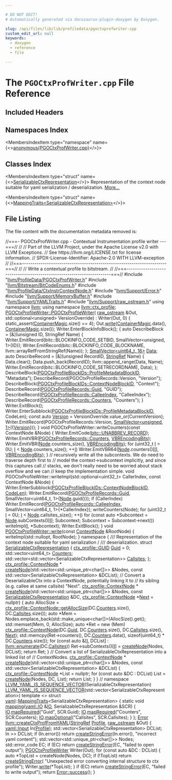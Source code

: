 ```yaml
---

# DO NOT EDIT!
# Automatically generated via docusaurus-plugin-doxygen by Doxygen.

slug: /api/files/lib/lib/profiledata/pgoctxprofwriter-cpp
custom_edit_url: null
keywords:
  - doxygen
  - reference
  - file

---
```





# The `PGOCtxProfWriter.cpp` File Reference

<DoxygenPage pluginConfig={pluginConfig}>



## Included Headers

<IncludesList>
<IncludesListItem
  filePath="llvm/ProfileData/PGOCtxProfWriter.h"
  permalink="/docs/api/files/include/include/llvm/include/llvm/profiledata/pgoctxprofwriter-h"
  isLocal="true" />
<IncludesListItem
  filePath="llvm/Bitstream/BitCodeEnums.h"
  permalink="/docs/api/files/include/include/llvm/include/llvm/bitstream/bitcodeenums-h"
  isLocal="true" />
<IncludesListItem
  filePath="llvm/ProfileData/CtxInstrContextNode.h"
  permalink="/docs/api/files/include/include/llvm/include/llvm/profiledata/ctxinstrcontextnode-h"
  isLocal="true" />
<IncludesListItem
  filePath="llvm/Support/Error.h"
  permalink="/docs/api/files/include/include/llvm/include/llvm/support/error-h"
  isLocal="true" />
<IncludesListItem
  filePath="llvm/Support/MemoryBuffer.h"
  permalink="/docs/api/files/include/include/llvm/include/llvm/support/memorybuffer-h"
  isLocal="true" />
<IncludesListItem
  filePath="llvm/Support/YAMLTraits.h"
  permalink="/docs/api/files/include/include/llvm/include/llvm/support/yamltraits-h"
  isLocal="true" />
<IncludesListItem
  filePath="llvm/Support/raw_ostream.h"
  permalink="/docs/api/files/include/include/llvm/include/llvm/support/raw-ostream-h"
  isLocal="true" />
</IncludesList>

## Namespaces Index

<MembersIndex>

<MembersIndexItem
  type="namespace"
  name={<><a href="/docs/api/namespaces/anonymous-pgoctxprofwriter-cpp-">anonymous&#123;PGOCtxProfWriter.cpp&#125;</a></>}>
</MembersIndexItem>

</MembersIndex>

## Classes Index

<MembersIndex>

<MembersIndexItem
  type="struct"
  name={<><a href="/docs/api/structs/anonymous-namespace-pgoctxprofwriter-cpp-/serializablectxrepresentation">SerializableCtxRepresentation</a></>}>
Representation of the context node suitable for yaml serialization / deserialization. <a href="/docs/api/structs/anonymous-namespace-pgoctxprofwriter-cpp-/serializablectxrepresentation/#details">More...</a>
</MembersIndexItem>

<MembersIndexItem
  type="struct"
  name={<><a href="/docs/api/structs/yaml/mappingtraits-c80c041ffea20cc7706c9989a8e15935">MappingTraits&lt;SerializableCtxRepresentation&gt;</a></>}>
</MembersIndexItem>

</MembersIndex>


## File Listing

The file content with the documentation metadata removed is:

<ProgramListing>

<Link id="l00001" /><CodeLine lineNumber="1"><Highlight kind="comment">//===- PGOCtxProfWriter.cpp - Contextual Instrumentation profile writer ---===//</Highlight><Highlight kind="normal"></Highlight></CodeLine>
<Link id="l00002" /><CodeLine lineNumber="2"><Highlight kind="normal"></Highlight><Highlight kind="comment">//</Highlight><Highlight kind="normal"></Highlight></CodeLine>
<Link id="l00003" /><CodeLine lineNumber="3"><Highlight kind="normal"></Highlight><Highlight kind="comment">// Part of the LLVM Project, under the Apache License v2.0 with LLVM Exceptions.</Highlight><Highlight kind="normal"></Highlight></CodeLine>
<Link id="l00004" /><CodeLine lineNumber="4"><Highlight kind="normal"></Highlight><Highlight kind="comment">// See https://llvm.org/LICENSE.txt for license information.</Highlight><Highlight kind="normal"></Highlight></CodeLine>
<Link id="l00005" /><CodeLine lineNumber="5"><Highlight kind="normal"></Highlight><Highlight kind="comment">// SPDX-License-Identifier: Apache-2.0 WITH LLVM-exception</Highlight><Highlight kind="normal"></Highlight></CodeLine>
<Link id="l00006" /><CodeLine lineNumber="6"><Highlight kind="normal"></Highlight><Highlight kind="comment">//</Highlight><Highlight kind="normal"></Highlight></CodeLine>
<Link id="l00007" /><CodeLine lineNumber="7"><Highlight kind="normal"></Highlight><Highlight kind="comment">//===----------------------------------------------------------------------===//</Highlight><Highlight kind="normal"></Highlight></CodeLine>
<Link id="l00008" /><CodeLine lineNumber="8"><Highlight kind="normal"></Highlight><Highlight kind="comment">//</Highlight><Highlight kind="normal"></Highlight></CodeLine>
<Link id="l00009" /><CodeLine lineNumber="9"><Highlight kind="normal"></Highlight><Highlight kind="comment">// Write a contextual profile to bitstream.</Highlight><Highlight kind="normal"></Highlight></CodeLine>
<Link id="l00010" /><CodeLine lineNumber="10"><Highlight kind="normal"></Highlight><Highlight kind="comment">//</Highlight><Highlight kind="normal"></Highlight></CodeLine>
<Link id="l00011" /><CodeLine lineNumber="11"><Highlight kind="normal"></Highlight><Highlight kind="comment">//===----------------------------------------------------------------------===//</Highlight><Highlight kind="normal"></Highlight></CodeLine>
<Link id="l00012" /><CodeLine lineNumber="12"><Highlight kind="normal"></Highlight></CodeLine>
<Link id="l00013" /><CodeLine lineNumber="13"><Highlight kind="normal"></Highlight><Highlight kind="preprocessor">#include &quot;<a href="/docs/api/files/include/include/llvm/include/llvm/profiledata/pgoctxprofwriter-h">llvm/ProfileData/PGOCtxProfWriter.h</a>&quot;</Highlight><Highlight kind="normal"></Highlight></CodeLine>
<Link id="l00014" /><CodeLine lineNumber="14"><Highlight kind="normal"></Highlight><Highlight kind="preprocessor">#include &quot;<a href="/docs/api/files/include/include/llvm/include/llvm/bitstream/bitcodeenums-h">llvm/Bitstream/BitCodeEnums.h</a>&quot;</Highlight><Highlight kind="normal"></Highlight></CodeLine>
<Link id="l00015" /><CodeLine lineNumber="15"><Highlight kind="normal"></Highlight><Highlight kind="preprocessor">#include &quot;<a href="/docs/api/files/include/include/llvm/include/llvm/profiledata/ctxinstrcontextnode-h">llvm/ProfileData/CtxInstrContextNode.h</a>&quot;</Highlight><Highlight kind="normal"></Highlight></CodeLine>
<Link id="l00016" /><CodeLine lineNumber="16"><Highlight kind="normal"></Highlight><Highlight kind="preprocessor">#include &quot;<a href="/docs/api/files/include/include/llvm/include/llvm/support/error-h">llvm/Support/Error.h</a>&quot;</Highlight><Highlight kind="normal"></Highlight></CodeLine>
<Link id="l00017" /><CodeLine lineNumber="17"><Highlight kind="normal"></Highlight><Highlight kind="preprocessor">#include &quot;<a href="/docs/api/files/include/include/llvm/include/llvm/support/memorybuffer-h">llvm/Support/MemoryBuffer.h</a>&quot;</Highlight><Highlight kind="normal"></Highlight></CodeLine>
<Link id="l00018" /><CodeLine lineNumber="18"><Highlight kind="normal"></Highlight><Highlight kind="preprocessor">#include &quot;<a href="/docs/api/files/include/include/llvm/include/llvm/support/yamltraits-h">llvm/Support/YAMLTraits.h</a>&quot;</Highlight><Highlight kind="normal"></Highlight></CodeLine>
<Link id="l00019" /><CodeLine lineNumber="19"><Highlight kind="normal"></Highlight><Highlight kind="preprocessor">#include &quot;<a href="/docs/api/files/include/include/llvm/include/llvm/support/raw-ostream-h">llvm/Support/raw&#95;ostream.h</a>&quot;</Highlight><Highlight kind="normal"></Highlight></CodeLine>
<Link id="l00020" /><CodeLine lineNumber="20"><Highlight kind="normal"></Highlight></CodeLine>
<Link id="l00021" /><CodeLine lineNumber="21"><Highlight kind="normal"></Highlight><Highlight kind="keyword">using namespace </Highlight><Highlight kind="normal"><a href="/docs/api/namespaces/llvm">llvm</a>;</Highlight></CodeLine>
<Link id="l00022" /><CodeLine lineNumber="22"><Highlight kind="normal"></Highlight><Highlight kind="keyword">using namespace </Highlight><Highlight kind="normal"><a href="/docs/api/namespaces/llvm/ctx-profile">llvm::ctx&#95;profile</a>;</Highlight></CodeLine>
<Link id="l00023" /><CodeLine lineNumber="23"><Highlight kind="normal"></Highlight></CodeLine>
<Link id="l00024" /><CodeLine lineNumber="24" lineLink="/docs/api/classes/llvm/pgoctxprofilewriter/#a9e14ee9078852ac00c52462c0110b2f6"><Highlight kind="normal"><a href="/docs/api/classes/llvm/pgoctxprofilewriter/#a9e14ee9078852ac00c52462c0110b2f6">PGOCtxProfileWriter::PGOCtxProfileWriter</a>(</Highlight></CodeLine>
<Link id="l00025" /><CodeLine lineNumber="25"><Highlight kind="normal">    <a href="/docs/api/classes/llvm/raw-ostream">raw&#95;ostream</a> &amp;Out, std::optional&lt;unsigned&gt; VersionOverride)</Highlight></CodeLine>
<Link id="l00026" /><CodeLine lineNumber="26"><Highlight kind="normal">    : Writer(Out, 0) &#123;</Highlight></CodeLine>
<Link id="l00027" /><CodeLine lineNumber="27"><Highlight kind="normal">  </Highlight><Highlight kind="keyword">static&#95;assert</Highlight><Highlight kind="normal">(<a href="/docs/api/classes/llvm/pgoctxprofilewriter/#a655e5b7398d33b96fb414894717f2d96">ContainerMagic</a>.size() == 4);</Highlight></CodeLine>
<Link id="l00028" /><CodeLine lineNumber="28"><Highlight kind="normal">  Out.<a href="/docs/api/classes/llvm/raw-ostream/#a6e0cbc5c8568d8446c284c8538b2c9f1">write</a>(<a href="/docs/api/classes/llvm/pgoctxprofilewriter/#a655e5b7398d33b96fb414894717f2d96">ContainerMagic</a>.data(), <a href="/docs/api/classes/llvm/pgoctxprofilewriter/#a655e5b7398d33b96fb414894717f2d96">ContainerMagic</a>.size());</Highlight></CodeLine>
<Link id="l00029" /><CodeLine lineNumber="29"><Highlight kind="normal">  Writer.EnterBlockInfoBlock();</Highlight></CodeLine>
<Link id="l00030" /><CodeLine lineNumber="30"><Highlight kind="normal">  &#123;</Highlight></CodeLine>
<Link id="l00031" /><CodeLine lineNumber="31"><Highlight kind="normal">    auto DescribeBlock = &#91;&amp;&#93;(unsigned ID, StringRef Name) &#123;</Highlight></CodeLine>
<Link id="l00032" /><CodeLine lineNumber="32"><Highlight kind="normal">      Writer.EmitRecord(bitc::BLOCKINFO&#95;CODE&#95;SETBID,</Highlight></CodeLine>
<Link id="l00033" /><CodeLine lineNumber="33"><Highlight kind="normal">                        SmallVector&lt;unsigned, 1&gt;&#123;ID&#125;);</Highlight></CodeLine>
<Link id="l00034" /><CodeLine lineNumber="34"><Highlight kind="normal">      Writer.EmitRecord(bitc::BLOCKINFO&#95;CODE&#95;BLOCKNAME,</Highlight></CodeLine>
<Link id="l00035" /><CodeLine lineNumber="35"><Highlight kind="normal">                        llvm::arrayRefFromStringRef(Name));</Highlight></CodeLine>
<Link id="l00036" /><CodeLine lineNumber="36"><Highlight kind="normal">    &#125;;</Highlight></CodeLine>
<Link id="l00037" /><CodeLine lineNumber="37"><Highlight kind="normal">    <a href="/docs/api/classes/llvm/smallvector">SmallVector&lt;uint64&#95;t, 16&gt;</a> <a href="/docs/api/namespaces/llvm/#aa20539e89704d20b98b97e9c3feac934">Data</a>;</Highlight></CodeLine>
<Link id="l00038" /><CodeLine lineNumber="38"><Highlight kind="normal">    </Highlight><Highlight kind="keyword">auto</Highlight><Highlight kind="normal"> DescribeRecord = &#91;&amp;&#93;(</Highlight><Highlight kind="keywordtype">unsigned</Highlight><Highlight kind="normal"> RecordID, <a href="/docs/api/classes/llvm/stringref">StringRef</a> Name) &#123;</Highlight></CodeLine>
<Link id="l00039" /><CodeLine lineNumber="39"><Highlight kind="normal">      Data.clear();</Highlight></CodeLine>
<Link id="l00040" /><CodeLine lineNumber="40"><Highlight kind="normal">      Data.push&#95;back(RecordID);</Highlight></CodeLine>
<Link id="l00041" /><CodeLine lineNumber="41"><Highlight kind="normal">      llvm::append&#95;range(Data, Name);</Highlight></CodeLine>
<Link id="l00042" /><CodeLine lineNumber="42"><Highlight kind="normal">      Writer.EmitRecord(bitc::BLOCKINFO&#95;CODE&#95;SETRECORDNAME, Data);</Highlight></CodeLine>
<Link id="l00043" /><CodeLine lineNumber="43"><Highlight kind="normal">    &#125;;</Highlight></CodeLine>
<Link id="l00044" /><CodeLine lineNumber="44"><Highlight kind="normal">    DescribeBlock(<a href="/docs/api/namespaces/llvm/#af0a9d56757e26d5a3bd902f8ec1a1964ad620c73a18ab95fc44362e02508ee2be">PGOCtxProfileBlockIDs::ProfileMetadataBlockID</a>, </Highlight><Highlight kind="stringliteral">&quot;Metadata&quot;</Highlight><Highlight kind="normal">);</Highlight></CodeLine>
<Link id="l00045" /><CodeLine lineNumber="45"><Highlight kind="normal">    DescribeRecord(PGOCtxProfileRecords::Version, </Highlight><Highlight kind="stringliteral">&quot;Version&quot;</Highlight><Highlight kind="normal">);</Highlight></CodeLine>
<Link id="l00046" /><CodeLine lineNumber="46"><Highlight kind="normal">    DescribeBlock(<a href="/docs/api/namespaces/llvm/#af0a9d56757e26d5a3bd902f8ec1a1964a18ef24afd46cef21c4406c391b05f932">PGOCtxProfileBlockIDs::ContextNodeBlockID</a>, </Highlight><Highlight kind="stringliteral">&quot;Context&quot;</Highlight><Highlight kind="normal">);</Highlight></CodeLine>
<Link id="l00047" /><CodeLine lineNumber="47"><Highlight kind="normal">    DescribeRecord(<a href="/docs/api/namespaces/llvm/#af59335be18fa802d111a646be658b7d0acb957607a78494ea70db887d1463437c">PGOCtxProfileRecords::Guid</a>, </Highlight><Highlight kind="stringliteral">&quot;GUID&quot;</Highlight><Highlight kind="normal">);</Highlight></CodeLine>
<Link id="l00048" /><CodeLine lineNumber="48"><Highlight kind="normal">    DescribeRecord(<a href="/docs/api/namespaces/llvm/#af59335be18fa802d111a646be658b7d0a600cb28fa209fd6a46efb849315390f5">PGOCtxProfileRecords::CalleeIndex</a>, </Highlight><Highlight kind="stringliteral">&quot;CalleeIndex&quot;</Highlight><Highlight kind="normal">);</Highlight></CodeLine>
<Link id="l00049" /><CodeLine lineNumber="49"><Highlight kind="normal">    DescribeRecord(<a href="/docs/api/namespaces/llvm/#af59335be18fa802d111a646be658b7d0a1825325dad32bd15f145220a44e0c010">PGOCtxProfileRecords::Counters</a>, </Highlight><Highlight kind="stringliteral">&quot;Counters&quot;</Highlight><Highlight kind="normal">);</Highlight></CodeLine>
<Link id="l00050" /><CodeLine lineNumber="50"><Highlight kind="normal">  &#125;</Highlight></CodeLine>
<Link id="l00051" /><CodeLine lineNumber="51"><Highlight kind="normal">  Writer.ExitBlock();</Highlight></CodeLine>
<Link id="l00052" /><CodeLine lineNumber="52"><Highlight kind="normal">  Writer.EnterSubblock(<a href="/docs/api/namespaces/llvm/#af0a9d56757e26d5a3bd902f8ec1a1964ad620c73a18ab95fc44362e02508ee2be">PGOCtxProfileBlockIDs::ProfileMetadataBlockID</a>, CodeLen);</Highlight></CodeLine>
<Link id="l00053" /><CodeLine lineNumber="53"><Highlight kind="normal">  </Highlight><Highlight kind="keyword">const</Highlight><Highlight kind="normal"> </Highlight><Highlight kind="keyword">auto</Highlight><Highlight kind="normal"> <a href="/docs/api/namespaces/llvm/#a689a023f54d38d41f6d952cac41ee538">Version</a> = VersionOverride.value&#95;or(CurrentVersion);</Highlight></CodeLine>
<Link id="l00054" /><CodeLine lineNumber="54"><Highlight kind="normal">  Writer.EmitRecord(PGOCtxProfileRecords::Version,</Highlight></CodeLine>
<Link id="l00055" /><CodeLine lineNumber="55"><Highlight kind="normal">                    <a href="/docs/api/classes/llvm/smallvector">SmallVector&lt;unsigned, 1&gt;</a>(&#123;<a href="/docs/api/namespaces/llvm/#a689a023f54d38d41f6d952cac41ee538">Version</a>&#125;));</Highlight></CodeLine>
<Link id="l00056" /><CodeLine lineNumber="56"><Highlight kind="normal">&#125;</Highlight></CodeLine>
<Link id="l00057" /><CodeLine lineNumber="57"><Highlight kind="normal"></Highlight></CodeLine>
<Link id="l00058" /><CodeLine lineNumber="58"><Highlight kind="normal"></Highlight><Highlight kind="keywordtype">void</Highlight><Highlight kind="normal"> PGOCtxProfileWriter::writeCounters(</Highlight><Highlight kind="keyword">const</Highlight><Highlight kind="normal"> ContextNode &amp;Node) &#123;</Highlight></CodeLine>
<Link id="l00059" /><CodeLine lineNumber="59"><Highlight kind="normal">  Writer.EmitCode(<a href="/docs/api/namespaces/llvm/bitc/#ab7a76f80792b96a4291e2d1dd1403887a5436567dadf1048914764efde6bcc891">bitc::UNABBREV&#95;RECORD</a>);</Highlight></CodeLine>
<Link id="l00060" /><CodeLine lineNumber="60"><Highlight kind="normal">  Writer.EmitVBR(<a href="/docs/api/namespaces/llvm/#af59335be18fa802d111a646be658b7d0a1825325dad32bd15f145220a44e0c010">PGOCtxProfileRecords::Counters</a>, <a href="/docs/api/classes/llvm/pgoctxprofilewriter/#a4dcbfac5963074dc8c24addba3776acb">VBREncodingBits</a>);</Highlight></CodeLine>
<Link id="l00061" /><CodeLine lineNumber="61"><Highlight kind="normal">  Writer.EmitVBR(<a href="/docs/api/namespaces/llvm/rdf/#ac54dd04d6e441d1b72195477e5bc1909">Node</a>.counters&#95;size(), <a href="/docs/api/classes/llvm/pgoctxprofilewriter/#a4dcbfac5963074dc8c24addba3776acb">VBREncodingBits</a>);</Highlight></CodeLine>
<Link id="l00062" /><CodeLine lineNumber="62"><Highlight kind="normal">  </Highlight><Highlight kind="keywordflow">for</Highlight><Highlight kind="normal"> (uint32&#95;t <a href="/docs/api/files/lib/lib/support/md5-cpp/#ac0eafdc9ee161b71e7af98af736952fd">I</a> = 0U; <a href="/docs/api/files/lib/lib/support/md5-cpp/#ac0eafdc9ee161b71e7af98af736952fd">I</a> &lt; <a href="/docs/api/namespaces/llvm/rdf/#ac54dd04d6e441d1b72195477e5bc1909">Node</a>.counters&#95;size(); ++<a href="/docs/api/files/lib/lib/support/md5-cpp/#ac0eafdc9ee161b71e7af98af736952fd">I</a>)</Highlight></CodeLine>
<Link id="l00063" /><CodeLine lineNumber="63"><Highlight kind="normal">    Writer.EmitVBR64(<a href="/docs/api/namespaces/llvm/rdf/#ac54dd04d6e441d1b72195477e5bc1909">Node</a>.counters()&#91;<a href="/docs/api/files/lib/lib/support/md5-cpp/#ac0eafdc9ee161b71e7af98af736952fd">I</a>&#93;, <a href="/docs/api/classes/llvm/pgoctxprofilewriter/#a4dcbfac5963074dc8c24addba3776acb">VBREncodingBits</a>);</Highlight></CodeLine>
<Link id="l00064" /><CodeLine lineNumber="64"><Highlight kind="normal">&#125;</Highlight></CodeLine>
<Link id="l00065" /><CodeLine lineNumber="65"><Highlight kind="normal"></Highlight></CodeLine>
<Link id="l00066" /><CodeLine lineNumber="66"><Highlight kind="normal"></Highlight><Highlight kind="comment">// recursively write all the subcontexts. We do need to traverse depth first to</Highlight><Highlight kind="normal"></Highlight></CodeLine>
<Link id="l00067" /><CodeLine lineNumber="67"><Highlight kind="normal"></Highlight><Highlight kind="comment">// model the context-&gt;subcontext implicitly, and since this captures call</Highlight><Highlight kind="normal"></Highlight></CodeLine>
<Link id="l00068" /><CodeLine lineNumber="68"><Highlight kind="normal"></Highlight><Highlight kind="comment">// stacks, we don&#39;t really need to be worried about stack overflow and we can</Highlight><Highlight kind="normal"></Highlight></CodeLine>
<Link id="l00069" /><CodeLine lineNumber="69"><Highlight kind="normal"></Highlight><Highlight kind="comment">// keep the implementation simple.</Highlight><Highlight kind="normal"></Highlight></CodeLine>
<Link id="l00070" /><CodeLine lineNumber="70"><Highlight kind="normal"></Highlight><Highlight kind="keywordtype">void</Highlight><Highlight kind="normal"> PGOCtxProfileWriter::writeImpl(std::optional&lt;uint32&#95;t&gt; CallerIndex,</Highlight></CodeLine>
<Link id="l00071" /><CodeLine lineNumber="71"><Highlight kind="normal">                                    </Highlight><Highlight kind="keyword">const</Highlight><Highlight kind="normal"> ContextNode &amp;Node) &#123;</Highlight></CodeLine>
<Link id="l00072" /><CodeLine lineNumber="72"><Highlight kind="normal">  Writer.EnterSubblock(<a href="/docs/api/namespaces/llvm/#af0a9d56757e26d5a3bd902f8ec1a1964a18ef24afd46cef21c4406c391b05f932">PGOCtxProfileBlockIDs::ContextNodeBlockID</a>, <a href="/docs/api/classes/llvm/pgoctxprofilewriter/#aa517b7b0fff8dec01ea1d4f2a120835a">CodeLen</a>);</Highlight></CodeLine>
<Link id="l00073" /><CodeLine lineNumber="73"><Highlight kind="normal">  Writer.EmitRecord(<a href="/docs/api/namespaces/llvm/#af59335be18fa802d111a646be658b7d0acb957607a78494ea70db887d1463437c">PGOCtxProfileRecords::Guid</a>,</Highlight></CodeLine>
<Link id="l00074" /><CodeLine lineNumber="74"><Highlight kind="normal">                    SmallVector&lt;uint64&#95;t, 1&gt;&#123;<a href="/docs/api/namespaces/llvm/rdf/#ac54dd04d6e441d1b72195477e5bc1909">Node</a>.guid()&#125;);</Highlight></CodeLine>
<Link id="l00075" /><CodeLine lineNumber="75"><Highlight kind="normal">  </Highlight><Highlight kind="keywordflow">if</Highlight><Highlight kind="normal"> (CallerIndex)</Highlight></CodeLine>
<Link id="l00076" /><CodeLine lineNumber="76"><Highlight kind="normal">    Writer.EmitRecord(<a href="/docs/api/namespaces/llvm/#af59335be18fa802d111a646be658b7d0a600cb28fa209fd6a46efb849315390f5">PGOCtxProfileRecords::CalleeIndex</a>,</Highlight></CodeLine>
<Link id="l00077" /><CodeLine lineNumber="77"><Highlight kind="normal">                      SmallVector&lt;uint64&#95;t, 1&gt;&#123;&#42;CallerIndex&#125;);</Highlight></CodeLine>
<Link id="l00078" /><CodeLine lineNumber="78"><Highlight kind="normal">  writeCounters(Node);</Highlight></CodeLine>
<Link id="l00079" /><CodeLine lineNumber="79"><Highlight kind="normal">  </Highlight><Highlight kind="keywordflow">for</Highlight><Highlight kind="normal"> (uint32&#95;t <a href="/docs/api/files/lib/lib/support/md5-cpp/#ac0eafdc9ee161b71e7af98af736952fd">I</a> = 0U; <a href="/docs/api/files/lib/lib/support/md5-cpp/#ac0eafdc9ee161b71e7af98af736952fd">I</a> &lt; <a href="/docs/api/namespaces/llvm/rdf/#ac54dd04d6e441d1b72195477e5bc1909">Node</a>.callsites&#95;size(); ++<a href="/docs/api/files/lib/lib/support/md5-cpp/#ac0eafdc9ee161b71e7af98af736952fd">I</a>)</Highlight></CodeLine>
<Link id="l00080" /><CodeLine lineNumber="80"><Highlight kind="normal">    </Highlight><Highlight kind="keywordflow">for</Highlight><Highlight kind="normal"> (</Highlight><Highlight kind="keyword">const</Highlight><Highlight kind="normal"> </Highlight><Highlight kind="keyword">auto</Highlight><Highlight kind="normal"> &#42;Subcontext = <a href="/docs/api/namespaces/llvm/rdf/#ac54dd04d6e441d1b72195477e5bc1909">Node</a>.subContexts()&#91;<a href="/docs/api/files/lib/lib/support/md5-cpp/#ac0eafdc9ee161b71e7af98af736952fd">I</a>&#93;; Subcontext;</Highlight></CodeLine>
<Link id="l00081" /><CodeLine lineNumber="81"><Highlight kind="normal">         Subcontext = Subcontext-&gt;next())</Highlight></CodeLine>
<Link id="l00082" /><CodeLine lineNumber="82"><Highlight kind="normal">      writeImpl(<a href="/docs/api/files/lib/lib/support/md5-cpp/#ac0eafdc9ee161b71e7af98af736952fd">I</a>, &#42;Subcontext);</Highlight></CodeLine>
<Link id="l00083" /><CodeLine lineNumber="83"><Highlight kind="normal">  Writer.ExitBlock();</Highlight></CodeLine>
<Link id="l00084" /><CodeLine lineNumber="84"><Highlight kind="normal">&#125;</Highlight></CodeLine>
<Link id="l00085" /><CodeLine lineNumber="85"><Highlight kind="normal"></Highlight></CodeLine>
<Link id="l00086" /><CodeLine lineNumber="86" lineLink="/docs/api/classes/llvm/pgoctxprofilewriter/#aa1815eac622ceabfe9d2e6bf0288b564"><Highlight kind="normal"></Highlight><Highlight kind="keywordtype">void</Highlight><Highlight kind="normal"> <a href="/docs/api/classes/llvm/pgoctxprofilewriter/#aa1815eac622ceabfe9d2e6bf0288b564">PGOCtxProfileWriter::write</a>(</Highlight><Highlight kind="keyword">const</Highlight><Highlight kind="normal"> <a href="/docs/api/classes/llvm/ctx-profile/contextnode">ContextNode</a> &amp;RootNode) &#123;</Highlight></CodeLine>
<Link id="l00087" /><CodeLine lineNumber="87"><Highlight kind="normal">  writeImpl(std::nullopt, RootNode);</Highlight></CodeLine>
<Link id="l00088" /><CodeLine lineNumber="88"><Highlight kind="normal">&#125;</Highlight></CodeLine>
<Link id="l00089" /><CodeLine lineNumber="89"><Highlight kind="normal"></Highlight></CodeLine>
<Link id="l00090" /><CodeLine lineNumber="90" lineLink="/docs/api/namespaces/anonymous-pgoctxprofwriter-cpp-"><Highlight kind="normal"></Highlight><Highlight kind="keyword">namespace </Highlight><Highlight kind="normal">&#123;</Highlight></CodeLine>
<Link id="l00091" /><CodeLine lineNumber="91"><Highlight kind="normal"></Highlight><Highlight kind="comment"></Highlight></CodeLine>
<Link id="l00092" /><CodeLine lineNumber="92"><Highlight kind="comment">/// Representation of the context node suitable for yaml serialization /</Highlight></CodeLine>
<Link id="l00093" /><CodeLine lineNumber="93"><Highlight kind="comment">/// deserialization.</Highlight><Highlight kind="normal"></Highlight></CodeLine>
<Link id="l00094" /><CodeLine lineNumber="94" lineLink="/docs/api/structs/anonymous-namespace-pgoctxprofwriter-cpp-/serializablectxrepresentation"><Highlight kind="normal"></Highlight><Highlight kind="keyword">struct </Highlight><Highlight kind="normal"><a href="/docs/api/structs/anonymous-namespace-pgoctxprofwriter-cpp-/serializablectxrepresentation">SerializableCtxRepresentation</a> &#123;</Highlight></CodeLine>
<Link id="l00095" /><CodeLine lineNumber="95" lineLink="/docs/api/structs/anonymous-namespace-pgoctxprofwriter-cpp-/serializablectxrepresentation/#aeedef1884268659bef88263119bfb8aa"><Highlight kind="normal">  <a href="/docs/api/namespaces/llvm/ctx-profile/#a6680521b81ea3a4c433750426966360b">ctx&#95;profile::GUID</a> <a href="/docs/api/structs/anonymous-namespace-pgoctxprofwriter-cpp-/serializablectxrepresentation/#aeedef1884268659bef88263119bfb8aa">Guid</a> = 0;</Highlight></CodeLine>
<Link id="l00096" /><CodeLine lineNumber="96" lineLink="/docs/api/structs/anonymous-namespace-pgoctxprofwriter-cpp-/serializablectxrepresentation/#a8ed3034ef7032a4fd5227bdfb64da374"><Highlight kind="normal">  std::vector&lt;uint64&#95;t&gt; <a href="/docs/api/structs/anonymous-namespace-pgoctxprofwriter-cpp-/serializablectxrepresentation/#a8ed3034ef7032a4fd5227bdfb64da374">Counters</a>;</Highlight></CodeLine>
<Link id="l00097" /><CodeLine lineNumber="97" lineLink="/docs/api/structs/anonymous-namespace-pgoctxprofwriter-cpp-/serializablectxrepresentation/#a12f1c5432bbe9f9708650020811ca898"><Highlight kind="normal">  std::vector&lt;std::vector&lt;SerializableCtxRepresentation&gt;&gt; <a href="/docs/api/structs/anonymous-namespace-pgoctxprofwriter-cpp-/serializablectxrepresentation/#a12f1c5432bbe9f9708650020811ca898">Callsites</a>;</Highlight></CodeLine>
<Link id="l00098" /><CodeLine lineNumber="98"><Highlight kind="normal">&#125;;</Highlight></CodeLine>
<Link id="l00099" /><CodeLine lineNumber="99"><Highlight kind="normal"></Highlight></CodeLine>
<Link id="l00100" /><CodeLine lineNumber="100"><Highlight kind="normal"><a href="/docs/api/classes/llvm/ctx-profile/contextnode">ctx&#95;profile::ContextNode</a> &#42;</Highlight></CodeLine>
<Link id="l00101" /><CodeLine lineNumber="101"><Highlight kind="normal"><a href="/docs/api/namespaces/anonymous-pgoctxprofwriter-cpp-/#a5667796c39cbc9f0e66a7bc79958a54d">createNode</a>(std::vector&lt;std::unique&#95;ptr&lt;</Highlight><Highlight kind="keywordtype">char</Highlight><Highlight kind="normal">&#91;&#93;&gt;&gt; &amp;Nodes,</Highlight></CodeLine>
<Link id="l00102" /><CodeLine lineNumber="102"><Highlight kind="normal">           </Highlight><Highlight kind="keyword">const</Highlight><Highlight kind="normal"> std::vector&lt;SerializableCtxRepresentation&gt; &amp;DCList);</Highlight></CodeLine>
<Link id="l00103" /><CodeLine lineNumber="103"><Highlight kind="normal"></Highlight></CodeLine>
<Link id="l00104" /><CodeLine lineNumber="104"><Highlight kind="normal"></Highlight><Highlight kind="comment">// Convert a DeserializableCtx into a ContextNode, potentially linking it to</Highlight><Highlight kind="normal"></Highlight></CodeLine>
<Link id="l00105" /><CodeLine lineNumber="105"><Highlight kind="normal"></Highlight><Highlight kind="comment">// its sibling (e.g. callee at same callsite) &quot;Next&quot;.</Highlight><Highlight kind="normal"></Highlight></CodeLine>
<Link id="l00106" /><CodeLine lineNumber="106"><Highlight kind="normal"><a href="/docs/api/classes/llvm/ctx-profile/contextnode">ctx&#95;profile::ContextNode</a> &#42;</Highlight></CodeLine>
<Link id="l00107" /><CodeLine lineNumber="107" lineLink="/docs/api/namespaces/anonymous-pgoctxprofwriter-cpp-/#af1c66a7958c747574e383ef19e15da4f"><Highlight kind="normal"><a href="/docs/api/namespaces/anonymous-pgoctxprofwriter-cpp-/#a5667796c39cbc9f0e66a7bc79958a54d">createNode</a>(std::vector&lt;std::unique&#95;ptr&lt;</Highlight><Highlight kind="keywordtype">char</Highlight><Highlight kind="normal">&#91;&#93;&gt;&gt; &amp;Nodes,</Highlight></CodeLine>
<Link id="l00108" /><CodeLine lineNumber="108"><Highlight kind="normal">           </Highlight><Highlight kind="keyword">const</Highlight><Highlight kind="normal"> <a href="/docs/api/structs/anonymous-namespace-pgoctxprofwriter-cpp-/serializablectxrepresentation">SerializableCtxRepresentation</a> &amp;DC,</Highlight></CodeLine>
<Link id="l00109" /><CodeLine lineNumber="109"><Highlight kind="normal">           <a href="/docs/api/classes/llvm/ctx-profile/contextnode">ctx&#95;profile::ContextNode</a> &#42;<a href="/docs/api/namespaces/llvm/#ab13c360340346d082b959b8cd79f2c1a">Next</a> = </Highlight><Highlight kind="keyword">nullptr</Highlight><Highlight kind="normal">) &#123;</Highlight></CodeLine>
<Link id="l00110" /><CodeLine lineNumber="110"><Highlight kind="normal">  </Highlight><Highlight kind="keyword">auto</Highlight><Highlight kind="normal"> AllocSize = <a href="/docs/api/classes/llvm/ctx-profile/contextnode/#a9eec8d154d4aff4bda0f8aef9d5b74b3">ctx&#95;profile::ContextNode::getAllocSize</a>(DC.<a href="/docs/api/structs/anonymous-namespace-pgoctxprofwriter-cpp-/serializablectxrepresentation/#a8ed3034ef7032a4fd5227bdfb64da374">Counters</a>.size(),</Highlight></CodeLine>
<Link id="l00111" /><CodeLine lineNumber="111"><Highlight kind="normal">                                                          DC.<a href="/docs/api/structs/anonymous-namespace-pgoctxprofwriter-cpp-/serializablectxrepresentation/#a12f1c5432bbe9f9708650020811ca898">Callsites</a>.size());</Highlight></CodeLine>
<Link id="l00112" /><CodeLine lineNumber="112"><Highlight kind="normal">  </Highlight><Highlight kind="keyword">auto</Highlight><Highlight kind="normal"> &#42;Mem = Nodes.emplace&#95;back(std::make&#95;unique&lt;</Highlight><Highlight kind="keywordtype">char</Highlight><Highlight kind="normal">&#91;&#93;&gt;(AllocSize)).get();</Highlight></CodeLine>
<Link id="l00113" /><CodeLine lineNumber="113"><Highlight kind="normal">  std::memset(Mem, 0, AllocSize);</Highlight></CodeLine>
<Link id="l00114" /><CodeLine lineNumber="114"><Highlight kind="normal">  </Highlight><Highlight kind="keyword">auto</Highlight><Highlight kind="normal"> &#42;Ret = </Highlight><Highlight kind="keyword">new</Highlight><Highlight kind="normal"> (Mem) <a href="/docs/api/classes/llvm/ctx-profile/contextnode">ctx&#95;profile::ContextNode</a>(DC.<a href="/docs/api/structs/anonymous-namespace-pgoctxprofwriter-cpp-/serializablectxrepresentation/#aeedef1884268659bef88263119bfb8aa">Guid</a>, DC.<a href="/docs/api/structs/anonymous-namespace-pgoctxprofwriter-cpp-/serializablectxrepresentation/#a8ed3034ef7032a4fd5227bdfb64da374">Counters</a>.size(),</Highlight></CodeLine>
<Link id="l00115" /><CodeLine lineNumber="115"><Highlight kind="normal">                                                 DC.<a href="/docs/api/structs/anonymous-namespace-pgoctxprofwriter-cpp-/serializablectxrepresentation/#a12f1c5432bbe9f9708650020811ca898">Callsites</a>.size(), <a href="/docs/api/namespaces/llvm/#ab13c360340346d082b959b8cd79f2c1a">Next</a>);</Highlight></CodeLine>
<Link id="l00116" /><CodeLine lineNumber="116"><Highlight kind="normal">  std::memcpy(Ret-&gt;counters(), DC.<a href="/docs/api/structs/anonymous-namespace-pgoctxprofwriter-cpp-/serializablectxrepresentation/#a8ed3034ef7032a4fd5227bdfb64da374">Counters</a>.data(),</Highlight></CodeLine>
<Link id="l00117" /><CodeLine lineNumber="117"><Highlight kind="normal">              </Highlight><Highlight kind="keyword">sizeof</Highlight><Highlight kind="normal">(uint64&#95;t) &#42; DC.<a href="/docs/api/structs/anonymous-namespace-pgoctxprofwriter-cpp-/serializablectxrepresentation/#a8ed3034ef7032a4fd5227bdfb64da374">Counters</a>.size());</Highlight></CodeLine>
<Link id="l00118" /><CodeLine lineNumber="118"><Highlight kind="normal">  </Highlight><Highlight kind="keywordflow">for</Highlight><Highlight kind="normal"> (</Highlight><Highlight kind="keyword">const</Highlight><Highlight kind="normal"> </Highlight><Highlight kind="keyword">auto</Highlight><Highlight kind="normal"> &amp;&#91;<a href="/docs/api/files/lib/lib/support/md5-cpp/#ac0eafdc9ee161b71e7af98af736952fd">I</a>, DCList&#93; : <a href="/docs/api/namespaces/llvm/#a206e2134ddd2312c3488d0632d98f554">llvm::enumerate</a>(DC.<a href="/docs/api/structs/anonymous-namespace-pgoctxprofwriter-cpp-/serializablectxrepresentation/#a12f1c5432bbe9f9708650020811ca898">Callsites</a>))</Highlight></CodeLine>
<Link id="l00119" /><CodeLine lineNumber="119"><Highlight kind="normal">    Ret-&gt;subContexts()&#91;<a href="/docs/api/files/lib/lib/support/md5-cpp/#ac0eafdc9ee161b71e7af98af736952fd">I</a>&#93; = <a href="/docs/api/namespaces/anonymous-pgoctxprofwriter-cpp-/#a5667796c39cbc9f0e66a7bc79958a54d">createNode</a>(Nodes, DCList);</Highlight></CodeLine>
<Link id="l00120" /><CodeLine lineNumber="120"><Highlight kind="normal">  </Highlight><Highlight kind="keywordflow">return</Highlight><Highlight kind="normal"> Ret;</Highlight></CodeLine>
<Link id="l00121" /><CodeLine lineNumber="121"><Highlight kind="normal">&#125;</Highlight></CodeLine>
<Link id="l00122" /><CodeLine lineNumber="122"><Highlight kind="normal"></Highlight></CodeLine>
<Link id="l00123" /><CodeLine lineNumber="123"><Highlight kind="normal"></Highlight><Highlight kind="comment">// Convert a list of SerializableCtxRepresentation into a linked list of</Highlight><Highlight kind="normal"></Highlight></CodeLine>
<Link id="l00124" /><CodeLine lineNumber="124"><Highlight kind="normal"></Highlight><Highlight kind="comment">// ContextNodes.</Highlight><Highlight kind="normal"></Highlight></CodeLine>
<Link id="l00125" /><CodeLine lineNumber="125"><Highlight kind="normal"><a href="/docs/api/classes/llvm/ctx-profile/contextnode">ctx&#95;profile::ContextNode</a> &#42;</Highlight></CodeLine>
<Link id="l00126" /><CodeLine lineNumber="126" lineLink="/docs/api/namespaces/anonymous-pgoctxprofwriter-cpp-/#a5667796c39cbc9f0e66a7bc79958a54d"><Highlight kind="normal"><a href="/docs/api/namespaces/anonymous-pgoctxprofwriter-cpp-/#a5667796c39cbc9f0e66a7bc79958a54d">createNode</a>(std::vector&lt;std::unique&#95;ptr&lt;</Highlight><Highlight kind="keywordtype">char</Highlight><Highlight kind="normal">&#91;&#93;&gt;&gt; &amp;Nodes,</Highlight></CodeLine>
<Link id="l00127" /><CodeLine lineNumber="127"><Highlight kind="normal">           </Highlight><Highlight kind="keyword">const</Highlight><Highlight kind="normal"> std::vector&lt;SerializableCtxRepresentation&gt; &amp;DCList) &#123;</Highlight></CodeLine>
<Link id="l00128" /><CodeLine lineNumber="128"><Highlight kind="normal">  <a href="/docs/api/classes/llvm/ctx-profile/contextnode">ctx&#95;profile::ContextNode</a> &#42;List = </Highlight><Highlight kind="keyword">nullptr</Highlight><Highlight kind="normal">;</Highlight></CodeLine>
<Link id="l00129" /><CodeLine lineNumber="129"><Highlight kind="normal">  </Highlight><Highlight kind="keywordflow">for</Highlight><Highlight kind="normal"> (</Highlight><Highlight kind="keyword">const</Highlight><Highlight kind="normal"> </Highlight><Highlight kind="keyword">auto</Highlight><Highlight kind="normal"> &amp;DC : DCList)</Highlight></CodeLine>
<Link id="l00130" /><CodeLine lineNumber="130"><Highlight kind="normal">    List = <a href="/docs/api/namespaces/anonymous-pgoctxprofwriter-cpp-/#a5667796c39cbc9f0e66a7bc79958a54d">createNode</a>(Nodes, DC, List);</Highlight></CodeLine>
<Link id="l00131" /><CodeLine lineNumber="131"><Highlight kind="normal">  </Highlight><Highlight kind="keywordflow">return</Highlight><Highlight kind="normal"> List;</Highlight></CodeLine>
<Link id="l00132" /><CodeLine lineNumber="132"><Highlight kind="normal">&#125;</Highlight></CodeLine>
<Link id="l00133" /><CodeLine lineNumber="133"><Highlight kind="normal">&#125; </Highlight><Highlight kind="comment">// namespace</Highlight><Highlight kind="normal"></Highlight></CodeLine>
<Link id="l00134" /><CodeLine lineNumber="134"><Highlight kind="normal"></Highlight></CodeLine>
<Link id="l00135" /><CodeLine lineNumber="135"><Highlight kind="normal"><a href="/docs/api/files/include/include/llvm/include/llvm/support/yamltraits-h/#a57ad3a94065e9edfc73b92994494ae50">LLVM&#95;YAML&#95;IS&#95;SEQUENCE&#95;VECTOR</a>(SerializableCtxRepresentation)</Highlight></CodeLine>
<Link id="l00136" /><CodeLine lineNumber="136"><Highlight kind="normal"><a href="/docs/api/files/include/include/llvm/include/llvm/support/yamltraits-h/#a57ad3a94065e9edfc73b92994494ae50">LLVM&#95;YAML&#95;IS&#95;SEQUENCE&#95;VECTOR</a>(std::vector&lt;SerializableCtxRepresentation&gt;)</Highlight></CodeLine>
<Link id="l00137" /><CodeLine lineNumber="137" lineLink="/docs/api/structs/yaml/mappingtraits-c80c041ffea20cc7706c9989a8e15935"><Highlight kind="normal">template &lt;&gt; struct <a href="/docs/api/namespaces/llvm/yaml">yaml</a>::<a href="/docs/api/structs/llvm/yaml/mappingtraits">MappingTraits</a>&lt;SerializableCtxRepresentation&gt; &#123;</Highlight></CodeLine>
<Link id="l00138" /><CodeLine lineNumber="138" lineLink="/docs/api/structs/yaml/mappingtraits-c80c041ffea20cc7706c9989a8e15935/#ac64bd6bac87ad00b7909c9edb5f7f3fb"><Highlight kind="normal">  </Highlight><Highlight kind="keyword">static</Highlight><Highlight kind="normal"> </Highlight><Highlight kind="keywordtype">void</Highlight><Highlight kind="normal"> <a href="/docs/api/structs/yaml/mappingtraits-c80c041ffea20cc7706c9989a8e15935/#ac64bd6bac87ad00b7909c9edb5f7f3fb">mapping</a>(<a href="/docs/api/classes/llvm/yaml/io">yaml::IO</a> &amp;<a href="/docs/api/classes/llvm/yaml/io">IO</a>, SerializableCtxRepresentation &amp;SCR) &#123;</Highlight></CodeLine>
<Link id="l00139" /><CodeLine lineNumber="139"><Highlight kind="normal">    <a href="/docs/api/classes/llvm/yaml/io">IO</a>.<a href="/docs/api/classes/llvm/yaml/io/#a76b59883a4b23c1cb5c5f55eac119f0d">mapRequired</a>(</Highlight><Highlight kind="stringliteral">&quot;Guid&quot;</Highlight><Highlight kind="normal">, SCR.Guid);</Highlight></CodeLine>
<Link id="l00140" /><CodeLine lineNumber="140"><Highlight kind="normal">    <a href="/docs/api/classes/llvm/yaml/io">IO</a>.<a href="/docs/api/classes/llvm/yaml/io/#a76b59883a4b23c1cb5c5f55eac119f0d">mapRequired</a>(</Highlight><Highlight kind="stringliteral">&quot;Counters&quot;</Highlight><Highlight kind="normal">, SCR.Counters);</Highlight></CodeLine>
<Link id="l00141" /><CodeLine lineNumber="141"><Highlight kind="normal">    <a href="/docs/api/classes/llvm/yaml/io">IO</a>.<a href="/docs/api/classes/llvm/yaml/io/#a27dee5b4ee79b39bc614889a4186bbf5">mapOptional</a>(</Highlight><Highlight kind="stringliteral">&quot;Callsites&quot;</Highlight><Highlight kind="normal">, SCR.Callsites);</Highlight></CodeLine>
<Link id="l00142" /><CodeLine lineNumber="142"><Highlight kind="normal">  &#125;</Highlight></CodeLine>
<Link id="l00143" /><CodeLine lineNumber="143"><Highlight kind="normal">&#125;;</Highlight></CodeLine>
<Link id="l00144" /><CodeLine lineNumber="144"><Highlight kind="normal"></Highlight></CodeLine>
<Link id="l00145" /><CodeLine lineNumber="145" lineLink="/docs/api/namespaces/llvm/#a40f4f75fb4f4f3a69abd8360d590c93a"><Highlight kind="normal"><a href="/docs/api/classes/llvm/error">Error</a> <a href="/docs/api/namespaces/llvm/#a40f4f75fb4f4f3a69abd8360d590c93a">llvm::createCtxProfFromYAML</a>(<a href="/docs/api/classes/llvm/stringref">StringRef</a> <a href="/docs/api/files/lib/lib/codegen/mirsampleprofile-cpp/#a009775794ead70aa23c76df46ab4ed8a">Profile</a>, <a href="/docs/api/classes/llvm/raw-ostream">raw&#95;ostream</a> &amp;Out) &#123;</Highlight></CodeLine>
<Link id="l00146" /><CodeLine lineNumber="146"><Highlight kind="normal">  <a href="/docs/api/classes/llvm/yaml/input">yaml::Input</a> In(<a href="/docs/api/files/lib/lib/codegen/mirsampleprofile-cpp/#a009775794ead70aa23c76df46ab4ed8a">Profile</a>);</Highlight></CodeLine>
<Link id="l00147" /><CodeLine lineNumber="147"><Highlight kind="normal">  std::vector&lt;SerializableCtxRepresentation&gt; DCList;</Highlight></CodeLine>
<Link id="l00148" /><CodeLine lineNumber="148"><Highlight kind="normal">  In &gt;&gt; DCList;</Highlight></CodeLine>
<Link id="l00149" /><CodeLine lineNumber="149"><Highlight kind="normal">  </Highlight><Highlight kind="keywordflow">if</Highlight><Highlight kind="normal"> (In.error())</Highlight></CodeLine>
<Link id="l00150" /><CodeLine lineNumber="150"><Highlight kind="normal">    </Highlight><Highlight kind="keywordflow">return</Highlight><Highlight kind="normal"> <a href="/docs/api/namespaces/llvm/#a4d2fd926089a58d482fb67a362e11bad">createStringError</a>(In.error(), </Highlight><Highlight kind="stringliteral">&quot;incorrect yaml content&quot;</Highlight><Highlight kind="normal">);</Highlight></CodeLine>
<Link id="l00151" /><CodeLine lineNumber="151"><Highlight kind="normal">  std::vector&lt;std::unique&#95;ptr&lt;char&#91;&#93;&gt;&gt; Nodes;</Highlight></CodeLine>
<Link id="l00152" /><CodeLine lineNumber="152"><Highlight kind="normal">  std::error&#95;code EC;</Highlight></CodeLine>
<Link id="l00153" /><CodeLine lineNumber="153"><Highlight kind="normal">  </Highlight><Highlight kind="keywordflow">if</Highlight><Highlight kind="normal"> (EC)</Highlight></CodeLine>
<Link id="l00154" /><CodeLine lineNumber="154"><Highlight kind="normal">    </Highlight><Highlight kind="keywordflow">return</Highlight><Highlight kind="normal"> <a href="/docs/api/namespaces/llvm/#a4d2fd926089a58d482fb67a362e11bad">createStringError</a>(EC, </Highlight><Highlight kind="stringliteral">&quot;failed to open output&quot;</Highlight><Highlight kind="normal">);</Highlight></CodeLine>
<Link id="l00155" /><CodeLine lineNumber="155"><Highlight kind="normal">  <a href="/docs/api/classes/llvm/pgoctxprofilewriter">PGOCtxProfileWriter</a> Writer(Out);</Highlight></CodeLine>
<Link id="l00156" /><CodeLine lineNumber="156"><Highlight kind="normal">  </Highlight><Highlight kind="keywordflow">for</Highlight><Highlight kind="normal"> (</Highlight><Highlight kind="keyword">const</Highlight><Highlight kind="normal"> </Highlight><Highlight kind="keyword">auto</Highlight><Highlight kind="normal"> &amp;DC : DCList) &#123;</Highlight></CodeLine>
<Link id="l00157" /><CodeLine lineNumber="157"><Highlight kind="normal">    </Highlight><Highlight kind="keyword">auto</Highlight><Highlight kind="normal"> &#42;TopList = createNode(Nodes, DC);</Highlight></CodeLine>
<Link id="l00158" /><CodeLine lineNumber="158"><Highlight kind="normal">    </Highlight><Highlight kind="keywordflow">if</Highlight><Highlight kind="normal"> (!TopList)</Highlight></CodeLine>
<Link id="l00159" /><CodeLine lineNumber="159"><Highlight kind="normal">      </Highlight><Highlight kind="keywordflow">return</Highlight><Highlight kind="normal"> <a href="/docs/api/namespaces/llvm/#a4d2fd926089a58d482fb67a362e11bad">createStringError</a>(</Highlight></CodeLine>
<Link id="l00160" /><CodeLine lineNumber="160"><Highlight kind="normal">          </Highlight><Highlight kind="stringliteral">&quot;Unexpected error converting internal structure to ctx profile&quot;</Highlight><Highlight kind="normal">);</Highlight></CodeLine>
<Link id="l00161" /><CodeLine lineNumber="161"><Highlight kind="normal">    Writer.<a href="/docs/api/classes/llvm/pgoctxprofilewriter/#aa1815eac622ceabfe9d2e6bf0288b564">write</a>(&#42;TopList);</Highlight></CodeLine>
<Link id="l00162" /><CodeLine lineNumber="162"><Highlight kind="normal">  &#125;</Highlight></CodeLine>
<Link id="l00163" /><CodeLine lineNumber="163"><Highlight kind="normal">  </Highlight><Highlight kind="keywordflow">if</Highlight><Highlight kind="normal"> (EC)</Highlight></CodeLine>
<Link id="l00164" /><CodeLine lineNumber="164"><Highlight kind="normal">    </Highlight><Highlight kind="keywordflow">return</Highlight><Highlight kind="normal"> <a href="/docs/api/namespaces/llvm/#a4d2fd926089a58d482fb67a362e11bad">createStringError</a>(EC, </Highlight><Highlight kind="stringliteral">&quot;failed to write output&quot;</Highlight><Highlight kind="normal">);</Highlight></CodeLine>
<Link id="l00165" /><CodeLine lineNumber="165"><Highlight kind="normal">  </Highlight><Highlight kind="keywordflow">return</Highlight><Highlight kind="normal"> <a href="/docs/api/classes/llvm/error/#a4dfd0813c3d0e0a30439b5a3e9196b59">Error::success</a>();</Highlight></CodeLine>
<Link id="l00166" /><CodeLine lineNumber="166"><Highlight kind="normal">&#125;</Highlight></CodeLine>

</ProgramListing>

</DoxygenPage>
